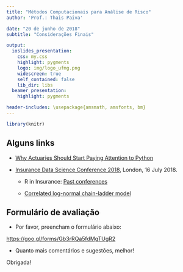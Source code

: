 ```yaml
---
title: "Métodos Computacionais para Análise de Risco"
author: 'Prof.: Thais Paiva'

date: "20 de junho de 2018"
subtitle: "Considerações Finais"

output:
  ioslides_presentation:
    css: my.css
    highlight: pygments
    logo: img/logo_ufmg.png
    widescreen: true
    self_contained: false
    lib_dir: libs
  beamer_presentation:
    highlight: pygments

header-includes: \usepackage{amsmath, amsfonts, bm}
---
```


```r
library(knitr)
```


## Alguns links

- [Why Actuaries Should Start Paying Attention to Python](https://blog.actexmadriver.com/2018/06/13/why-actuaries-should-start-paying-attention-to-python/)

- [Insurance Data Science Conference 2018](https://insurancedatascience.org/#about), London, 16 July 2018.

  + R in Insurance: [Past conferences](https://insurancedatascience.org/#projects)
  
  + [Correlated log-normal chain-ladder model](https://magesblog.com/post/correlated-lognormal-chain-ladder-model/)


## Formulário de avaliação

- Por favor, preencham o formulário abaixo:

<https://goo.gl/forms/Gb3rRQa5fdMgTUgR2>

- Quanto mais comentários e sugestões, melhor!


<div class="centered">
Obrigada!
</div>

